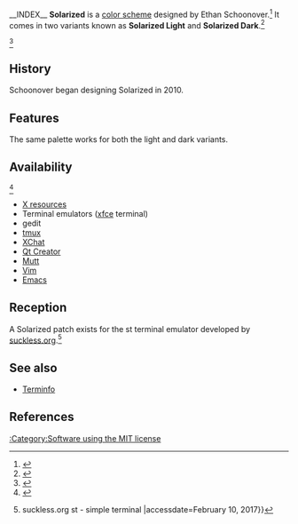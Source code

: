 __INDEX__
'''Solarized''' is a [[color scheme]] designed by Ethan Schoonover.<ref>{{cite web |url=http://ethanschoonover.com/solarized |title=Solarized |first=Ethan|last= Schoonover |accessdate=February 10, 2017}}</ref> It comes in two variants known as '''Solarized Light''' and '''Solarized Dark'''.<ref>{{cite web |url=http://observer.com/2015/02/meet-the-man-behind-solarized-the-most-important-color-scheme-in-computer-history/ |title=Meet the Man Behind 'Solarized,' the Most Important Color Scheme in Computer History |date=February 27, 2015 |publisher=Observer |accessdate=February 10, 2017 |author=Jack Smith IV}}</ref>

<ref>{{cite web |url=https://usesthis.com/interviews/ethan.schoonover/ |author=Daniel Bogan |title=The Setup / Ethan Schoonover |accessdate=February 10, 2017}}</ref>

==History==

Schoonover began designing Solarized in 2010.

==Features==

The same palette works for both the light and dark variants.

==Availability==

<ref>{{cite web|url=https://github.com/solarized |title=Solarized - Precision colors for machines and people |accessdate=February 10, 2017}}</ref>

{{Div col|colwidth=30em}}
* [[X resources]]
* Terminal emulators ([[xfce]] terminal)
* gedit
* [[tmux]]
* [[XChat]]
* [[Qt Creator]]
* [[Mutt (email client)|Mutt]]
* [[Vim (text editor)|Vim]]
* [[Emacs]]
{{Div col end}}

==Reception==

A Solarized patch exists for the st terminal emulator developed by [[suckless.org]].<ref>{{cite web |url=http://st.suckless.org/patches/solarized |title=solarized {{!}} suckless.org st - simple terminal |accessdate=February 10, 2017}}</ref>

==See also==

* [[Terminfo]]

==References==

{{Reflist|30em}}

[[:Category:Software using the MIT license]]
